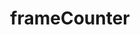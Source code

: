 ---
title: frameCounter
description: frameCounter
sidebar:
  label: frameCounter
  order: 1
  badge:
    text: Outdated
    variant: caution
---